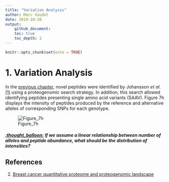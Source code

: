 ```yaml
---
title: "Variation Analysis"
author: Marc Vaudel
date: 2019-10-28
output: 
    github_document:
    toc: true
    toc_depth: 1
---
```


```r
knitr::opts_chunk$set(echo = TRUE)
```


# 1. Variation Analysis

In the [previous chapter](novel_peptides.md), novel peptides were identified by Johansson _et al._ [(1)](#references) using a proteogenomic search strategy. In addition, this search allowed identifying peptides presenting single amino acid variants (SAAV). Figure 7h displays the intensity of peptides produced by the reference and alternative alleles of corresponding SNPs for each genotype.

![Figure_7h](resources/images/Fig7h.png?raw=true "Johansson et al. Fig 7h")

##### [:thought_balloon:](answers.md#thought_balloon-if-we-assume-a-linear-relationship-between-number-of-alleles-and-peptide-abundance-what-should-be-the-distribution-of-intensities) _If we assume a linear relationship between number of alleles and peptide abundance, what should be the distribution of intensities?_

## References

(2) [Breast cancer quantitative proteome and proteogenomic landscape](https://www.ncbi.nlm.nih.gov/pubmed/30962452)
